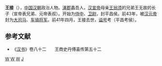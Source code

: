 '''王接'''（{{bd|？||前41年||catIdx=W}}），[[中国|中国]][[汉朝|汉朝]]政治人物。[[涿郡|涿郡]]蠡吾人，[[汉宣帝|汉宣帝]]母亲[[王翁须|王翁须]]的兄弟王无故的长子（宣帝表兄弟、元帝表叔）。开始为[[侍中|侍中]]、[[卫尉|卫尉]]，封平昌侯。前43年，被[[汉元帝|汉元帝]]封为[[大司马|大司马]]、[[车骑将军|车骑将军]]。前41年四月，王接去世，[[谥号|谥号]]考（平昌考侯）。

{{西汉太尉大司马}}
==参考文献==
*《[[汉书|汉书]]》卷八十二　　王商史丹傅喜传第五十二
[[Category:汉朝外戚|W]]
[[Category:西汉政治人物|W]]
[[Category:保定人|W]]
[[Category:王姓|J]]